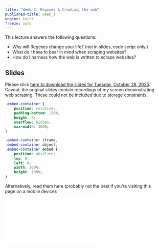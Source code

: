 ```yaml
---
title: "Week 3: Regexes & Crawling the web"
published-title: week_1
engine: knitr
freeze: auto
---
```


This lecture answers the following questions:

- Why will Regexes change your life? (not in slides, code script only.)
- What do I have to bear in mind when scraping websites?
- How do I harness how the web is written to scrape websites? 

## Slides 

Please click [here to download the slides for Tuesday, October 28, 2025](./slides/20251028-crawling_web-novids.pdf). Caveat: the original slides contain recordings of my screen demonstrating web scraping. These could not be included due to storage constraints.

```css

.embed-container {
    position: relative;
    padding-bottom: 129%;
    height: 0;
    overflow: hidden;
    max-width: 100%;
}

.embed-container iframe,
.embed-container object,
.embed-container embed {
    position: absolute;
    top: 0;
    left: 0;
    width: 100%;
    height: 100%;
}

```

Alternatively, read them here (probably not the best if you're visiting this page on a mobile device):

<div class="embed-container">
  <iframe src="./slides/20251028-crawling_web-novids.pdf)" style="border: 0.5px"></iframe>
</div>


